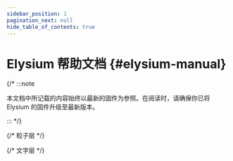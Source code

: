 ```yaml
---
sidebar_position: 1
pagination_next: null
hide_table_of_contents: true
---
```



# Elysium 帮助文档 {#elysium-manual}

<SplashCursor />

{/* :::note

本文档中所记载的内容始终以最新的固件为参照。在阅读时，请确保你已将 Elysium 的固件升级至最新版本。

::: */}

<div style={{ 
  width: '100%', 
  height: '100vh',
  position: 'relative',
}}>
  {/* 粒子层 */}
  <div style={{
    position: 'absolute',
    top: 0,
    left: 0,
    width: '100%',
    height: '100%',
    zIndex: 1 // 设置为底层
  }}>
    <Particles
      particleColors={['#5a56d1', '#49bbde']}
      particleCount={300}
      particleSpread={10}
      speed={0.1}
      particleBaseSize={70}
      moveParticlesOnHover
      alphaParticles={false}
      disableRotation={false}
    />
  </div>

  {/* 文字层 */}
  <div style={{
    position: 'absolute',
    top: '20%',         // 垂直居中起点
    left: '50%',        // 水平居中起点
    transform: 'translate(-50%, -50%)', // 精确居中
    zIndex: 2,          // 上层显示
    pointerEvents: 'none' // 允许点击穿透到粒子层
  }}>
    <BlurText
      text="ELYSIUM"
      delay={200}
      animateBy="letters"
      direction="top"
      className="elysium"
    />
  </div>
  <div style={{
    position: 'absolute',
    top: '24%',         // 垂直居中起点
    left: '50%',        // 水平居中起点
    transform: 'translate(-50%, -50%)', // 精确居中
    zIndex: 2,          // 上层显示
    pointerEvents: 'none' // 允许点击穿透到粒子层
  }}>
    <BlurText
      text="Type among Gods"
      delay={80}
      animateBy="letters"
      direction="bottom"
      className="elysium-label"
    />
  </div>
</div>
